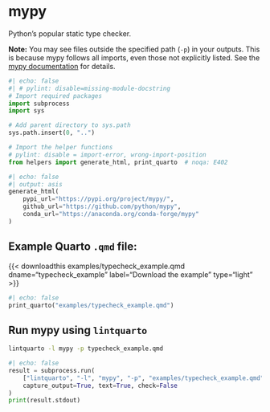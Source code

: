 <hr style="height:0pt; visibility:hidden;" />

# mypy

Python's popular static type checker.

**Note:** You may see files outside the specified path (`-p`) in your outputs. This is because mypy follows all imports, even those not explicitly listed. See the [mypy documentation](https://mypy.readthedocs.io/en/latest/running_mypy.html#following-imports) for details.

```python
#| echo: false
#| # pylint: disable=missing-module-docstring
# Import required packages
import subprocess
import sys

# Add parent directory to sys.path
sys.path.insert(0, "..")

# Import the helper functions
# pylint: disable = import-error, wrong-import-position
from helpers import generate_html, print_quarto  # noqa: E402
```

```python
#| echo: false
#| output: asis
generate_html(
    pypi_url="https://pypi.org/project/mypy/",
    github_url="https://github.com/python/mypy",
    conda_url="https://anaconda.org/conda-forge/mypy"
)
```

## Example Quarto `.qmd` file:

{{< downloadthis examples/typecheck_example.qmd dname="typecheck_example" label="Download the example" type="light" >}}

:::{.pale-grey}
```python
#| echo: false
print_quarto("examples/typecheck_example.qmd")
```
:::

## Run mypy using `lintquarto`

```.bash
lintquarto -l mypy -p typecheck_example.qmd
```

:::{.pale-green}
<style>
.cell-output-stdout code {
  word-break: break-word !important;
  white-space: pre-wrap !important;
}
</style>
```python
#| echo: false
result = subprocess.run(
    ["lintquarto", "-l", "mypy", "-p", "examples/typecheck_example.qmd"],
    capture_output=True, text=True, check=False
)
print(result.stdout)
```
:::